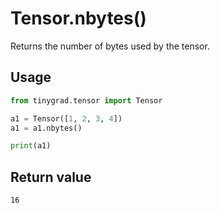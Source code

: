 # Tensor.nbytes()

Returns the number of bytes used by the tensor.

## Usage
```python copy
from tinygrad.tensor import Tensor

a1 = Tensor([1, 2, 3, 4])
a1 = a1.nbytes()

print(a1)
```

## Return value
```bash
16
```